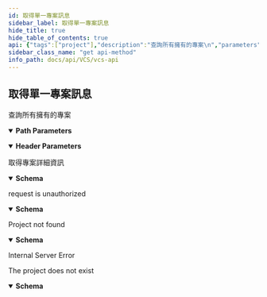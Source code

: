 ```yaml
---
id: 取得單一專案訊息
sidebar_label: 取得單一專案訊息
hide_title: true
hide_table_of_contents: true
api: {"tags":["project"],"description":"查詢所有擁有的專案\n","parameters":[{"name":"project_id","in":"path","description":"專案ID","required":true,"schema":{"type":"integer"}},{"name":"x-api-host","in":"header","description":"認證必要參數","required":true,"schema":{"type":"string","default":"openstack-taichung-default-2"},"examples":{"production":{"summary":"production","value":"openstack-taichung-default-2"},"staging":{"summary":"staging","value":"openstack-taichung-default"}}}],"responses":{"200":{"description":"取得專案詳細資訊","content":{"application/json":{"schema":{"type":"object","properties":{"desc":{"type":"string"},"id":{"format":"int64","type":"integer"},"matchLabels":{"type":"array","items":{"type":"string","example":"twsc"}},"name":{"type":"string","example":"ENT123456"},"status":{"type":"string","example":"Ready"},"status_reason":{"type":"string"},"tm_uuid":{"type":"string"},"transparent_mode":{"type":"boolean","example":false},"uuid":{"type":"string","format":"uuid"}},"required":["desc","id","matchLabels","name","status","status_reason","tm_uuid","transparent_mode","uuid"]}}}},"401":{"description":"request is unauthorized","content":{"application/json":{"schema":{"type":"object","properties":{"message":{"type":"string"}},"example":{"message":"Your request is unauthorized"}}}}},"404":{"description":"Project not found","content":{"application/json":{"schema":{"type":"object","properties":{"message":{"type":"string"}},"example":{"message":"40401: Project {project_id} not found"}}}}},"500":{"description":"Internal Server Error","content":{}},"503":{"description":"The project does not exist","content":{"application/json":{"schema":{"type":"object","properties":{"message":{"type":"string"}},"example":{"message":"50301: The project {project_id} does not exist"}}}}}},"method":"get","path":"/projects/{project_id}/","servers":[{"url":"/"}],"security":[{"ApiKeyAuth":[]}],"securitySchemes":{"ApiKeyAuth":{"type":"apiKey","in":"header","name":"x-api-key"}},"info":{"version":"1.3.0","title":"VCS API"},"postman":{"name":"取得單一專案訊息","description":{"content":"查詢所有擁有的專案\n","type":"text/plain"},"url":{"path":["projects",":project_id",""],"host":["{{baseUrl}}"],"query":[],"variable":[{"disabled":false,"description":{"content":"(Required) 專案ID","type":"text/plain"},"type":"any","value":"","key":"project_id"}]},"header":[{"disabled":false,"description":{"content":"(Required) 認證必要參數","type":"text/plain"},"key":"x-api-host","value":""},{"key":"Accept","value":"application/json"}],"method":"GET"}}
sidebar_class_name: "get api-method"
info_path: docs/api/VCS/vcs-api
---
```



## 取得單一專案訊息



查詢所有擁有的專案


<details style={{"marginBottom":"1rem"}} data-collapsed={false} open={true}><summary style={{}}><strong>Path Parameters</strong></summary><div><ul><ParamsItem className={"paramsItem"} param={{"name":"project_id","in":"path","description":"專案ID","required":true,"schema":{"type":"integer"}}}></ParamsItem></ul></div></details><details style={{"marginBottom":"1rem"}} data-collapsed={false} open={true}><summary style={{}}><strong>Header Parameters</strong></summary><div><ul><ParamsItem className={"paramsItem"} param={{"name":"x-api-host","in":"header","description":"認證必要參數","required":true,"schema":{"type":"string","default":"openstack-taichung-default-2"},"examples":{"production":{"summary":"production","value":"openstack-taichung-default-2"},"staging":{"summary":"staging","value":"openstack-taichung-default"}}}}></ParamsItem></ul></div></details><div><ApiTabs><TabItem label={"200"} value={"200"}><div>

取得專案詳細資訊

</div><div><details style={{}} data-collapsed={false} open={true}><summary style={{"textAlign":"left"}}><strong>Schema</strong></summary><div style={{"textAlign":"left","marginLeft":"1rem"}}></div><ul style={{"marginLeft":"1rem"}}><SchemaItem collapsible={false} name={"desc"} required={true} schemaDescription={undefined} schemaName={"string"} qualifierMessage={undefined}></SchemaItem><SchemaItem collapsible={false} name={"id"} required={true} schemaDescription={undefined} schemaName={"int64"} qualifierMessage={undefined}></SchemaItem><SchemaItem collapsible={false} name={"matchLabels"} required={true} schemaDescription={undefined} schemaName={"string[]"} qualifierMessage={undefined}></SchemaItem><SchemaItem collapsible={false} name={"name"} required={true} schemaDescription={undefined} schemaName={"string"} qualifierMessage={undefined}></SchemaItem><SchemaItem collapsible={false} name={"status"} required={true} schemaDescription={undefined} schemaName={"string"} qualifierMessage={undefined}></SchemaItem><SchemaItem collapsible={false} name={"status_reason"} required={true} schemaDescription={undefined} schemaName={"string"} qualifierMessage={undefined}></SchemaItem><SchemaItem collapsible={false} name={"tm_uuid"} required={true} schemaDescription={undefined} schemaName={"string"} qualifierMessage={undefined}></SchemaItem><SchemaItem collapsible={false} name={"transparent_mode"} required={true} schemaDescription={undefined} schemaName={"boolean"} qualifierMessage={undefined}></SchemaItem><SchemaItem collapsible={false} name={"uuid"} required={true} schemaDescription={undefined} schemaName={"uuid"} qualifierMessage={undefined}></SchemaItem></ul></details></div></TabItem><TabItem label={"401"} value={"401"}><div>

request is unauthorized

</div><div><details style={{}} data-collapsed={false} open={true}><summary style={{"textAlign":"left"}}><strong>Schema</strong></summary><div style={{"textAlign":"left","marginLeft":"1rem"}}></div><ul style={{"marginLeft":"1rem"}}><SchemaItem collapsible={false} name={"message"} required={false} schemaDescription={undefined} schemaName={"string"} qualifierMessage={undefined}></SchemaItem></ul></details></div></TabItem><TabItem label={"404"} value={"404"}><div>

Project not found

</div><div><details style={{}} data-collapsed={false} open={true}><summary style={{"textAlign":"left"}}><strong>Schema</strong></summary><div style={{"textAlign":"left","marginLeft":"1rem"}}></div><ul style={{"marginLeft":"1rem"}}><SchemaItem collapsible={false} name={"message"} required={false} schemaDescription={undefined} schemaName={"string"} qualifierMessage={undefined}></SchemaItem></ul></details></div></TabItem><TabItem label={"500"} value={"500"}><div>

Internal Server Error

</div><div></div></TabItem><TabItem label={"503"} value={"503"}><div>

The project does not exist

</div><div><details style={{}} data-collapsed={false} open={true}><summary style={{"textAlign":"left"}}><strong>Schema</strong></summary><div style={{"textAlign":"left","marginLeft":"1rem"}}></div><ul style={{"marginLeft":"1rem"}}><SchemaItem collapsible={false} name={"message"} required={false} schemaDescription={undefined} schemaName={"string"} qualifierMessage={undefined}></SchemaItem></ul></details></div></TabItem></ApiTabs></div>
      